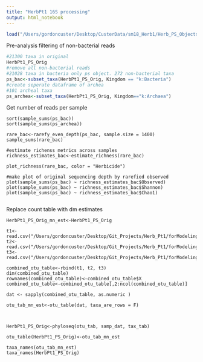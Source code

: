 ```yaml
---
title: "HerbPt1 16S processing"
output: html_notebook
---
```


```r
load("/Users/gordoncuster/Desktop/CusterData/sm18_Herb1/Herb_PS_Objects_16S.RData")
```


Pre-analysis filtering of non-bacterial reads
```r
#21300 taxa in original
HerbPt1_PS_Orig
#remove all non-bacterial reads
#21028 taxa in bacteria only ps object. 272 non-bacterial taxa 
ps_bac<-subset_taxa(HerbPt1_PS_Orig, Kingdom == "k:Bacteria")
#create seperate dataframe of archea
#101 archeal taxa
ps_archea<-subset_taxa(HerbPt1_PS_Orig, Kingdom=="k:Archaea")
```

Get number of reads per sample
```{#r}
sort(sample_sums(ps_bac))
sort(sample_sums(ps_archea))

rare_bac<-rarefy_even_depth(ps_bac, sample.size = 1400)
sample_sums(rare_bac)

#estimate richenss metrics across samples
richness_estimates_bac<-estimate_richness(rare_bac)

plot_richness(rare_bac, color = "Herbicide")

#make plot of original sequencing depth by rarefied observed
plot(sample_sums(ps_bac) ~ richness_estimates_bac$Observed)
plot(sample_sums(ps_bac) ~ richness_estimates_bac$Shannon)
plot(sample_sums(ps_bac) ~ richness_estimates_bac$Chao1)


```
Replace count table with dm estimates
```{#r}
HerbPt1_PS_Orig_mn_est<-HerbPt1_PS_Orig

t1<-read.csv("/Users/gordoncuster/Desktop/Git_Projects/Herb_Pt1/forModeling_16s_otuTables/16S_time1_otu.csv")
t2<-read.csv("/Users/gordoncuster/Desktop/Git_Projects/Herb_Pt1/forModeling_16s_otuTables/16S_time2_otu.csv")
t3<-read.csv("/Users/gordoncuster/Desktop/Git_Projects/Herb_Pt1/forModeling_16s_otuTables/16S_time3_otu.csv")

combined_otu_table<-rbind(t1, t2, t3)
dim(combined_otu_table)
rownames(combined_otu_table)<-combined_otu_table$X
combined_otu_table<-combined_otu_table[,2:ncol(combined_otu_table)]

dat <- sapply(combined_otu_table, as.numeric )

otu_tab_mn_est<-otu_table(dat, taxa_are_rows = F)



HerbPt1_PS_Orig<-phyloseq(otu_tab, samp_dat, tax_tab)

otu_table(HerbPt1_PS_Orig)<-otu_tab_mn_est

taxa_names(otu_tab_mn_est)
taxa_names(HerbPt1_PS_Orig)
```

